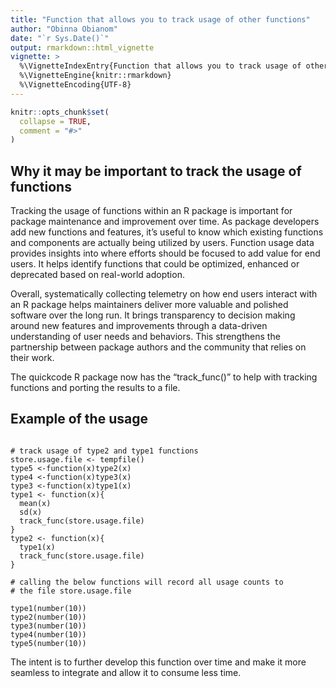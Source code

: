 ```yaml
---
title: "Function that allows you to track usage of other functions"
author: "Obinna Obianom"
date: "`r Sys.Date()`"
output: rmarkdown::html_vignette
vignette: >
  %\VignetteIndexEntry{Function that allows you to track usage of other functions}
  %\VignetteEngine{knitr::rmarkdown}
  %\VignetteEncoding{UTF-8}
---
```


```r
knitr::opts_chunk$set(
  collapse = TRUE,
  comment = "#>"
)
```

## Why it may be important to track the usage of functions

Tracking the usage of functions within an R package is important for package maintenance and improvement over time. As package developers add new functions and features, it's useful to know which existing functions and components are actually being utilized by users. Function usage data provides insights into where efforts should be focused to add value for end users. It helps identify functions that could be optimized, enhanced or deprecated based on real-world adoption.

Overall, systematically collecting telemetry on how end users interact with an R package helps maintainers deliver more valuable and polished software over the long run. It brings transparency to decision making around new features and improvements through a data-driven understanding of user needs and behaviors. This strengthens the partnership between package authors and the community that relies on their work.

The quickcode R package now has the "track_func()" to help with tracking functions and porting the results to a file.

## Example of the usage

```

# track usage of type2 and type1 functions
store.usage.file <- tempfile()
type5 <-function(x)type2(x)
type4 <-function(x)type3(x)
type3 <-function(x)type1(x)
type1 <- function(x){
  mean(x)
  sd(x)
  track_func(store.usage.file)
}
type2 <- function(x){
  type1(x)
  track_func(store.usage.file)
}

# calling the below functions will record all usage counts to 
# the file store.usage.file

type1(number(10))
type2(number(10))
type3(number(10))
type4(number(10))
type5(number(10))

```


The intent is to further develop this function over time and make it more seamless to integrate and allow it to consume less time.
